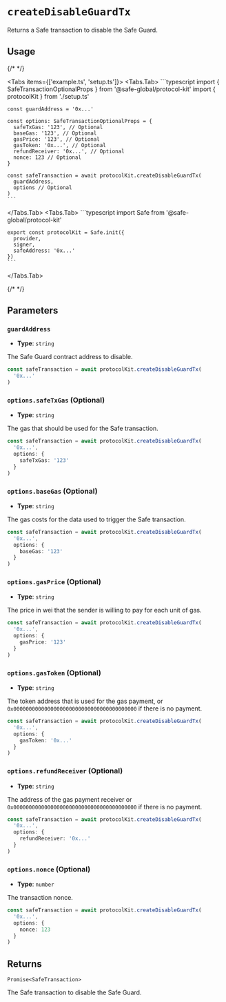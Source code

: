 
# `createDisableGuardTx`

Returns a Safe transaction to disable the Safe Guard.

## Usage

{/* <!-- vale off --> */}

<Tabs items={['example.ts', 'setup.ts']}>
  <Tabs.Tab>
    ```typescript
    import { SafeTransactionOptionalProps } from '@safe-global/protocol-kit'
    import { protocolKit } from './setup.ts'

    const guardAddress = '0x...'

    const options: SafeTransactionOptionalProps = {
      safeTxGas: '123', // Optional
      baseGas: '123', // Optional
      gasPrice: '123', // Optional
      gasToken: '0x...', // Optional
      refundReceiver: '0x...', // Optional
      nonce: 123 // Optional
    }

    const safeTransaction = await protocolKit.createDisableGuardTx(
      guardAddress,
      options // Optional
    )
    ```
  </Tabs.Tab>
  <Tabs.Tab>
    ```typescript
    import Safe from '@safe-global/protocol-kit'

    export const protocolKit = Safe.init({
      provider,
      signer,
      safeAddress: '0x...'
    })
    ```
  </Tabs.Tab>
</Tabs>

{/* <!-- vale on --> */}

## Parameters

### `guardAddress`

- **Type**: `string`

The Safe Guard contract address to disable.

```typescript focus=2
const safeTransaction = await protocolKit.createDisableGuardTx(
  '0x...'
)
```

### `options.safeTxGas` (Optional)

- **Type**: `string`

The gas that should be used for the Safe transaction.

```typescript focus=4
const safeTransaction = await protocolKit.createDisableGuardTx(
  '0x...',
  options: {
    safeTxGas: '123'
  }
)
```

### `options.baseGas` (Optional)

- **Type**: `string`

The gas costs for the data used to trigger the Safe transaction.

```typescript focus=4
const safeTransaction = await protocolKit.createDisableGuardTx(
  '0x...',
  options: {
    baseGas: '123'
  }
)
```

### `options.gasPrice` (Optional)

- **Type**: `string`

The price in wei that the sender is willing to pay for each unit of gas.

```typescript focus=4
const safeTransaction = await protocolKit.createDisableGuardTx(
  '0x...',
  options: {
    gasPrice: '123'
  }
)
```

### `options.gasToken` (Optional)

- **Type**: `string`

The token address that is used for the gas payment, or `0x0000000000000000000000000000000000000000` if there is no payment.

```typescript focus=4
const safeTransaction = await protocolKit.createDisableGuardTx(
  '0x...',
  options: {
    gasToken: '0x...'
  }
)
```

### `options.refundReceiver` (Optional)

- **Type**: `string`

The address of the gas payment receiver or `0x0000000000000000000000000000000000000000` if there is no payment.

```typescript focus=4
const safeTransaction = await protocolKit.createDisableGuardTx(
  '0x...',
  options: {
    refundReceiver: '0x...'
  }
)
```

### `options.nonce` (Optional)

- **Type**: `number`

The transaction nonce.

```typescript focus=4
const safeTransaction = await protocolKit.createDisableGuardTx(
  '0x...',
  options: {
    nonce: 123
  }
)
```

## Returns

`Promise<SafeTransaction>`

The Safe transaction to disable the Safe Guard.
